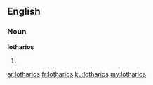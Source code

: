 ==English==

===Noun===
'''lotharios'''

# {{plural of|[[lothario]]}}

[[ar:lotharios]]
[[fr:lotharios]]
[[ku:lotharios]]
[[my:lotharios]]